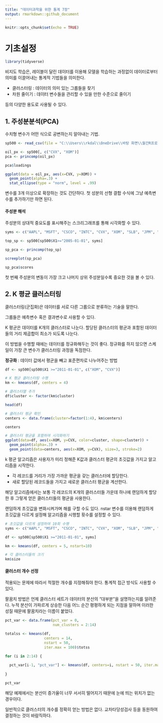 ```yaml
---
title: "데이터과학을 위한 통계 7장"
output: rmarkdown::github_document
---
```


```r
knitr::opts_chunk$set(echo = TRUE)
```

# 기초설정
```r
library(tidyverse)
```

비지도 학습은, 레이블이 달린 데이터를 이용해 모델을 학습하는 과정없이 데이터로부터 의미를 이끌어내는 통계적 기법들을 의미한다.

- 클러스터링 : 데이터의 의미 있는 그룹들을 찾기
- 차원 줄이기 : 데이터 변수들을 관리할 수 있을 만한 수준으로 줄이기

등의 다양한 용도로 사용될 수 있다.

## 1. 주성분분석(PCA)

수치형 변수가 어떤 식으로 공변하는지 알아내는 기법.

```r
sp500 <- read_csv(file = "C:\\Users\\rkdal\\OneDrive\\바탕 화면\\월간R프로젝트\\데이터과학을위한통계\\psds_data\\sp500_data.csv")

oil_px <- sp500[, c("CVX", "XOM")]
pca <- princomp(oil_px)

pca$loadings

ggplot(data = oil_px, aes(x=CVX, y=XOM)) +
  geom_point(alpha=.3) +
  stat_ellipse(type = "norm", level = .99)
```

변수를 3개 이상으로 확장하는 것도 간단하다. 첫 성분의 선형 결합 수식에 그냥 예측변수를 추가하기만 하면 된다.

#### 주성분 해석

주성분의 상대적 중요도를 표시해주는 스크리그래프를 통해 시각화할 수 있다.

```r
syms <- c("AAPL", "MSFT", "CSCO", "INTC", "CVX", "XOM", "SLB", "JPM", "WFC", "USB", "AXP", "WMT", "TGT", "HD", "COST")

top_sp <- sp500[sp500$X1>="2005-01-01", syms]

sp_pca <- princomp(top_sp)

screeplot(sp_pca)

sp_pca$scores
```

첫 번째 주성분의 변동이 가장 크고 나머지 상위 주성분일수록 중요한 것을 볼 수 있다.


## 2. K 평균 클러스터링

클러스터링(군집화)은 데이터를 서로 다른 그룹으로 분류하는 기술을 말한다.

그룹들은 예측변수 혹은 결과변수로 사용할 수 있다.

K 평균은 데이터를 K개의 클러스터로 나눈다.
할당된 클러스터의 평균과 포함된 데이터들의 거리 제곱합이 최소가 되도록 나눈다.

이 방법을 수행할 때에는 데이터를 정규화해두는 것이 좋다. 정규화를 하지 않으면 스케일이 가장 큰 변수가 클러스터링 과정을 독점한다.

**정규화** : 데이터 값에서 평균을 빼고 표준편차로 나누어주는 방법

```r
df <- sp500[sp500$X1 >="2011-01-01", c("XOM", "CVX")]

# K 평균 클러스터링 수행
km <- kmeans(df, centers = 4)

# 클러스터열 추가
df$cluster <- factor(km$cluster)

head(df)

# 클러스터 평균 확인
centers <- data.frame(cluster=factor(1:4), km$centers)

centers

# 클러스터 평균을 포함하여 시각화하기
ggplot(data=df, aes(x=XOM, y=CVX, color=cluster, shape=cluster)) +
  geom_point(alpha=.3) +
  geom_point(data=centers, aes(x=XOM, y=CVX), size=3, stroke=2)
```

k 평균 알고리즘은 사용자가 미리 정해준 K값과 클러스터 평균의 초깃값을 가지고 알고리즘을 시작한다.

- 각 레코드를 거리가 가장 가까운 평균을 갖는 클러스터에 할당한다.
- 새로 할당된 레코드들을 가지고 새로운 클러스터 평균을 계산한다.

해당 알고리즘에서는 보통 각 레코드의 K개의 클러스터들 가운데 하나에 랜덤하게 할당한 후 그렇게 얻은 클러스터들의 평균을 사용한다.

랜덤하게 초깃값을 변화시켜가며 해를 구할 수도 있다. nstar 변수를 이용해 랜덤하게 초깃값을 다르게 설정해 알고리즘을 시행할 횟수를 설정할 수 있다.

```r
# 초깃값을 다르게 설정하여 10회 수행
syms <- c("AAPL", "MSFT", "CSCO", "INTC", "CVX", "XOM", "SLB", "JPM", "WFC", "USB", "AXP", "WMT", "TGT", "HD", "COST")

df <- sp500[sp500$X1 >="2011-01-01", syms]

km <- kmeans(df, centers = 5, nstart=10)

# 각 클러스터들의 크기
km$size
```

#### 클러스터 개수 선정

적용되는 문제에 따라서 적절한 개수를 지정해줘야 한다. 통계적 접근 방식도 사용할 수 있다.

팔꿈치 방법은 언제 클러스터 세트가 데이터의 분산의 "대부분"을 설명하는지를 알려준다. 누적 분산이 가파르게 상승한 다음 어느 순간 평평하게 되는 지점을 말하며 이러한 성질 때문에 팔꿈치라는 이름이 붙었다.

```r
pct_var <- data.frame(pct_var = 0,
                      num_clusters = 2:14)

totalss <- kmeans(df,
                  centers = 14,
                  nstart = 50,
                  iter.max = 100)$totss

for (i in 2:14) {
  
  pct_var[i-1, "pct_var"] <- kmeans(df, centers=i, nstart = 50, iter.max = 100)$betweenss/totalss
  
}

pct_var
```

해당 예제에서는 분산이 증가율이 너무 서서히 떨어지기 때문에 눈에 띄는 위치가 없는 경우이다.

일반적으로 클러스터의 개수를 정확히 얻는 방법은 없다. 교차타당성검사 등을 동원하여 결정하는 것이 바람직하다.







